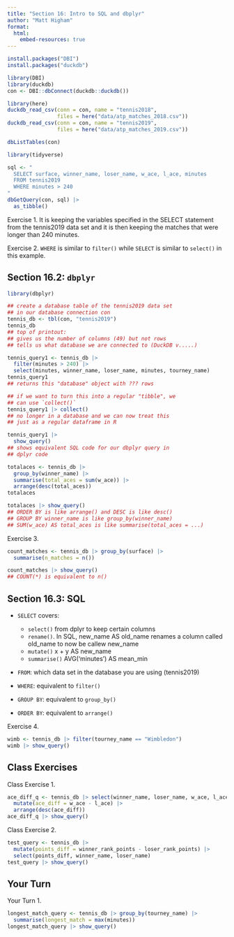 ```yaml
---
title: "Section 16: Intro to SQL and dbplyr"
author: "Matt Higham"
format: 
  html:
    embed-resources: true
---
```


```r
install.packages("DBI")
install.packages("duckdb")

library(DBI)
library(duckdb)
con <- DBI::dbConnect(duckdb::duckdb())
```

```r
library(here)
duckdb_read_csv(conn = con, name = "tennis2018", 
                files = here("data/atp_matches_2018.csv"))
duckdb_read_csv(conn = con, name = "tennis2019", 
                files = here("data/atp_matches_2019.csv"))

dbListTables(con)
```

```r

library(tidyverse)

sql <- "
  SELECT surface, winner_name, loser_name, w_ace, l_ace, minutes
  FROM tennis2019 
  WHERE minutes > 240
"
dbGetQuery(con, sql) |>
  as_tibble()
```

Exercise 1. It is keeping the variables specified in the SELECT statement from the tennis2019 data set and it is then keeping the matches that were longer than 240 minutes.

Exercise 2. `WHERE` is similar to `filter()` while `SELECT` is similar to `select()` in this example.

## Section 16.2: `dbplyr`

```r
library(dbplyr)

## create a database table of the tennis2019 data set
## in our database connection con
tennis_db <- tbl(con, "tennis2019")
tennis_db
## top of printout:
## gives us the number of columns (49) but not rows
## tells us what database we are connected to (DuckDB v.....)

```

```r
tennis_query1 <- tennis_db |> 
  filter(minutes > 240) |> 
  select(minutes, winner_name, loser_name, minutes, tourney_name)
tennis_query1
## returns this "database" object with ??? rows

## if we want to turn this into a regular "tibble", we
## can use `collect()`
tennis_query1 |> collect()
## no longer in a database and we can now treat this
## just as a regular dataframe in R
```

```r
tennis_query1 |>
  show_query()
## shows equivalent SQL code for our dbplyr query in 
## dplyr code
```

```r
totalaces <- tennis_db |>
  group_by(winner_name) |>
  summarise(total_aces = sum(w_ace)) |>
  arrange(desc(total_aces))
totalaces

totalaces |> show_query()
## ORDER BY is like arrange() and DESC is like desc()
## GROUP BY winner_name is like group_by(winner_name)
## SUM(w_ace) AS total_aces is like summarise(total_aces = ...)
```

Exercise 3.

```r
count_matches <- tennis_db |> group_by(surface) |>
  summarise(n_matches = n())

count_matches |> show_query()
## COUNT(*) is equivalent to n()
```

## Section 16.3: SQL

* `SELECT` covers:

    * `select()` from dplyr to keep certain columns
    * `rename()`. In SQL, new_name AS old_name renames a column called old_name to now be callew new_name
    * `mutate()` x + y AS new_name
    * `summarise()` AVG('minutes') AS mean_min
    
* `FROM`: which data set in the database you are using (tennis2019)

* `WHERE`: equivalent to `filter()`

* `GROUP BY`: equivalent to `group_by()`

* `ORDER BY`: equivalent to `arrange()`

Exercise 4.

```r
wimb <- tennis_db |> filter(tourney_name == "Wimbledon")
wimb |> show_query()
```

## Class Exercises

Class Exercise 1.

```r
ace_diff_q <- tennis_db |> select(winner_name, loser_name, w_ace, l_ace) |>
  mutate(ace_diff = w_ace - l_ace) |>
  arrange(desc(ace_diff))
ace_diff_q |> show_query()
```

Class Exercise 2.

```r
test_query <- tennis_db |>
  mutate(points_diff = winner_rank_points - loser_rank_points) |>
  select(points_diff, winner_name, loser_name)
test_query |> show_query()
```

## Your Turn 

Your Turn 1.

```r
longest_match_query <- tennis_db |> group_by(tourney_name) |>
  summarise(longest_match = max(minutes))
longest_match_query |> show_query()
```